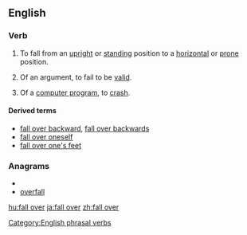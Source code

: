 ==English==
===Verb===
{{en-verb|inf=to [[fall]] [[over]]|falls over|falling over|fell over|fallen over}}

# {{context|intransitive|idiom}} To fall from an [[upright]] or [[standing]] position to a [[horizontal]] or [[prone]] position.
# {{context|intransitive|idiom}} Of an argument, to fail to be [[valid]].
# {{context|intransitive|idiom|informal|computing}} Of a [[computer program]], to [[crash]].

====Derived terms====
*[[fall over backward]], [[fall over backwards]]
*[[fall over oneself]]
*[[fall over one's feet]]

===Anagrams===
* {{alphagram|aefllorv}}
* [[overfall#English|overfall]]


[[Category:English phrasal verbs]]

[[hu:fall over]]
[[ja:fall over]]
[[zh:fall over]]